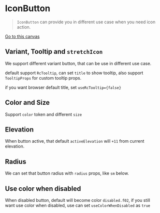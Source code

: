 
<Meta title="📖 Component Docs/IconButton" />

# IconButton

> `IconButton` can provide you in different use case when you need icon action.

[Go to this canvas](?path=/story/🚀-cleanup-components-iconbutton--icon-button)

<Canvas>
  <Story id="🚀-cleanup-components-iconbutton--icon-button" />
</Canvas>

## Variant, Tooltip and `stretchIcon`

We support different variant button, that can be use in different use case.

default support `RcTooltip`, can set `title` to show tooltip, also support `TooltipProps` for custom tooltip props.

if you want browser default title, set `useRcTooltip={false}`

<Canvas>
  <Story id="🚀-cleanup-components-iconbutton--icon-button-examples" />
</Canvas>

## Color and Size

Support `color` token and different `size`

<Canvas>
  <Story id="🚀-cleanup-components-iconbutton--icon-button-with-color-and-size" />
</Canvas>

## Elevation

When button active, that default `activeElevation` will `+11` from current elevation.

<Canvas>
  <Story id="🚀-cleanup-components-iconbutton--icon-button-with-elevation" />
</Canvas>

## Radius

We can set that button radius with `radius` props, like `sm` below.

<Canvas>
  <Story id="🚀-cleanup-components-iconbutton--icon-button-with-radius" />
</Canvas>

## Use color when disabled

When disabled button, default will become color `disabled.f02`,
if you still want use color when disabled, use can set `useColorWhenDisabled` as `true`

<Canvas>
  <Story id="🚀-cleanup-components-iconbutton--icon-button-with-disabled-color" />
</Canvas>
